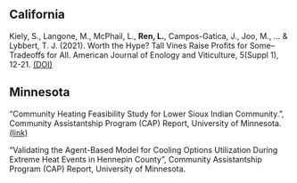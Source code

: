 ## California

Kiely, S., Langone, M., McPhail, L., **Ren, L.**, Campos-Gatica, J., Joo, M., ... & Lybbert, T. J. (2021). Worth the Hype? Tall Vines Raise Profits for Some–Tradeoffs for All. American Journal of Enology and Viticulture, 5(Suppl 1), 12-21. [(DOI)](https://doi.org/10.5344/catalyst.2021.20009)

## Minnesota

"Community Heating Feasibility Study for Lower Sioux Indian Community.", Community Assistantship Program (CAP) Report, University of Minnesota. [(link)](https://hdl.handle.net/11299/252698)

"Validating the Agent-Based Model for Cooling Options Utilization During Extreme Heat Events in Hennepin County", Community Assistantship Program (CAP) Report, University of Minnesota.